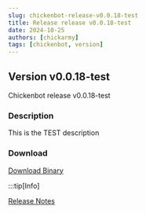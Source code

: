 ---
slug: chickenbot-release-v0.0.18-test
title: Release release v0.0.18-test
date: 2024-10-25
authors: [chickarmy]
tags: [chickenbot, version]
---

## Version v0.0.18-test

Chickenbot release v0.0.18-test

<!-- truncate -->

### Description
This is the TEST description

### Download
[Download Binary](https://github.com/chickarmy/chickenbot-web/releases/download/v0.0.18-test/package.readme.txt)

:::tip[Info]

[Release Notes](https://github.com/chickarmy/chickenbot-web/releases/tag/v0.0.18-test)
